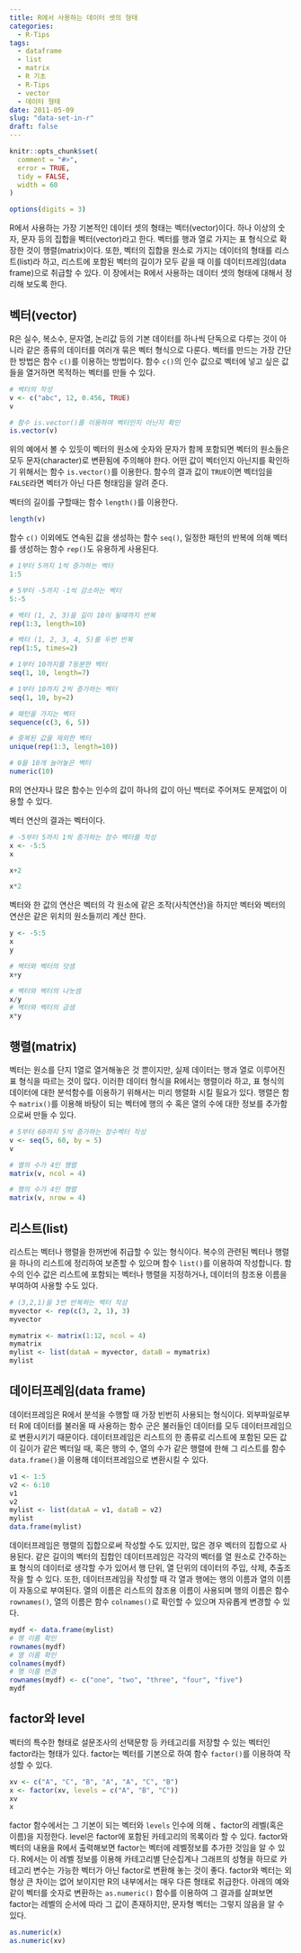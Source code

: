 ```yaml
---
title: R에서 사용하는 데이터 셋의 형태
categories:
  - R-Tips
tags:
  - dataframe
  - list
  - matrix
  - R 기초
  - R-Tips
  - vector
  - 데이터 형태
date: 2011-05-09
slug: "data-set-in-r"
draft: false
---
```


```r
knitr::opts_chunk$set(
  comment = "#>",
  error = TRUE,
  tidy = FALSE,
  width = 60
)

options(digits = 3)
```

R에서 사용하는 가장 기본적인 데이터 셋의 형태는 벡터(vector)이다. 하나 이상의 숫자, 문자 등의 집합을 벡터(vector)라고 한다. 벡터를 행과 열로 가지는 표 형식으로 확장한 것이 행렬(matrix)이다. 또한, 벡터의 집합을 원소로 가지는 데이터의 형태를 리스트(list)라 하고, 리스트에 포함된 벡터의 길이가 모두 같을 때 이를 데이터프레임(data frame)으로 취급할 수 있다. 이 장에서는 R에서 사용하는 데이터 셋의 형태에 대해서 정리해 보도록 한다.
  
## 벡터(vector)

R은 실수, 복소수, 문자열, 논리값 등의 기본 데이터를 하나씩 단독으로 다루는 것이 아니라 같은 종류의 데이터를 여러개 묶은 벡터 형식으로 다룬다. 벡터를 만드는 가장 간단한 방법은 함수 `c()`를 이용하는 방법이다. 함수 `c()`의 인수 값으로 벡터에 넣고 싶은 값들을 열거하면 목적하는 벡터를 만들 수 있다.

```r
# 벡터의 작성
v <- c("abc", 12, 0.456, TRUE)
v

# 함수 is.vector()를 이용하여 벡터인지 아닌지 확인
is.vector(v)
```

위의 예에서 볼 수 있듯이 벡터의 원소에 숫자와 문자가 함께 포함되면 벡터의 원소들은 모두 문자(character)로 변환됨에 주의해야 한다. 어떤 값이 벡터인지 아닌지를 확인하기 위해서는 함수 `is.vector()`를 이용한다. 함수의 결과 값이 `TRUE`이면 벡터임을 `FALSE`라면 벡터가 아닌 다른 형태임을 알려 준다.

벡터의 길이를 구할때는 함수 `length()`를 이용한다.

```r
length(v)
```

함수 `c()` 이외에도 연속된 값을 생성하는 함수 `seq()`, 일정한 패턴의 반복에 의해 벡터를 생성하는 함수 `rep()`도 유용하게 사용된다.

```r
# 1부터 5까지 1씩 증가하는 벡터
1:5 

# 5부터 -5까지 -1씩 감소하는 벡터
5:-5  

# 벡터 (1, 2, 3)을 길이 10이 될때까지 반복 
rep(1:3, length=10) 

# 벡터 (1, 2, 3, 4, 5)를 두번 반복
rep(1:5, times=2) 

# 1부터 10까지를 7등분한 벡터
seq(1, 10, length=7)

# 1부터 10까지 2씩 증가하는 벡터 
seq(1, 10, by=2)  

# 패턴을 가지는 벡터
sequence(c(3, 6, 5)) 

# 중복된 값을 제외한 벡터
unique(rep(1:3, length=10)) 

# 0을 10개 늘어놓은 벡터
numeric(10) 
```

R의 연산자나 많은 함수는 인수의 값이 하나의 값이 아닌 백터로 주어져도 문제없이 이용할 수 있다.

벡터 연산의 결과는 벡터이다.

```r
# -5부터 5까지 1씩 증가하는 정수 백터를 작성
x <- -5:5
x

x+2

x*2
```

벡터와 한 값의 연산은 벡터의 각 원소에 같은 조작(사칙연산)을 하지만 벡터와 벡터의 연산은 같은 위치의 원소들끼리 계산 한다.

```r
y <- -5:5   
x 
y

# 벡터와 벡터의 덧셈
x+y

# 벡터와 벡터의 나눗셈
x/y
# 벡터와 벡터의 곱셈
x*y
``` 
 
## 행렬(matrix)

벡터는 원소를 단지 1열로 열거해놓은 것 뿐이지만, 실제 데이터는 행과 열로 이루어진 표 형식을 따르는 것이 많다. 이러한 데이터 형식을 R에서는 행렬이라 하고, 표 형식의 데이터에 대한 분석함수를 이용하기 위해서는 미리 행렬화 시킬 필요가 있다.
행렬은 함수 `matrix()`를 이용해 바탕이 되는 벡터에 행의 수 혹은 열의 수에 대한 정보를 추가함으로써 만들 수 있다.

```r
# 5부터 60까지 5씩 증가하는 정수벡터 작성 
v <- seq(5, 60, by = 5)
v

# 열의 수가 4인 행렬 
matrix(v, ncol = 4)

# 행의 수가 4인 행렬 
matrix(v, nrow = 4)
``` 

## 리스트(list)

리스트는 벡터나 행렬을 한꺼번에 취급할 수 있는 형식이다. 복수의 관련된 벡터나 행렬을 하나의 리스트에 정리하여 보존할 수 있으며 함수 `list()`를 이용하여 작성합니다. 함수의 인수 값은 리스트에 포함되는 벡터나 행렬을 지정하거나, 데이터의 참조용 이름을 부여하여 사용할 수도 있다.

```r
# (3,2,1)을 3번 반복하는 벡터 작성 
myvector <- rep(c(3, 2, 1), 3)
myvector

mymatrix <- matrix(1:12, ncol = 4) 
mymatrix
mylist <- list(dataA = myvector, dataB = mymatrix) 
mylist
``` 
 
## 데이터프레임(data frame)

데이터프레임은 R에서 분석을 수행할 때 가장 빈번히 사용되는 형식이다. 외부파일로부터 R에 데이터를 불러올 때 사용하는 함수 군은 불러들인 데이터를 모두 데이터프레임으로 변환시키기 때문이다.
데이터프레임은 리스트의 한 종류로 리스트에 포함된 모든 값이 길이가 같은 벡터일 때, 혹은 행의 수, 열의 수가 같은 행렬에 한해 그 리스트를 함수 `data.frame()`을 이용해 데이터프레임으로 변환시킬 수 있다.

```r
v1 <- 1:5
v2 <- 6:10
v1
v2
mylist <- list(dataA = v1, dataB = v2) 
mylist
data.frame(mylist)
```

데이터프레임은 행렬의 집합으로써 작성할 수도 있지만, 많은 경우 벡터의 집합으로 사용된다. 같은 길이의 벡터의 집합인 데이터프레임은 각각의 벡터를 열 원소로 간주하는 표 형식의 데이터로 생각할 수가 있어서 행 단위, 열 단위의 데이터의 주입, 삭제, 추출조작을 할 수 있다. 또한, 데이터프레임을 작성할 때 각 열과 행에는 행의 이름과 열의 이름이 자동으로 부여된다. 열의 이름은 리스트의 참조용 이름이 사용되며 행의 이름은 함수 `rownames()`, 열의 이름은 함수 `colnames()`로 확인할 수 있으며 자유롭게 변경할 수 있다.

```r
mydf <- data.frame(mylist) 
# 행 이름 확인
rownames(mydf)
# 열 이름 확인 
colnames(mydf)
# 행 이름 변경
rownames(mydf) <- c("one", "two", "three", "four", "five") 
mydf
``` 
 

## factor와 level

벡터의 특수한 형태로 설문조사의 선택문항 등 카테고리를 저장할 수 있는 벡터인 factor라는 형태가 있다. factor는 벡터를 기본으로 하여 함수 `factor()`를 이용하여 작성할 수 있다.

```r
xv <- c("A", "C", "B", "A", "A", "C", "B") 
x <- factor(xv, levels = c("A", "B", "C")) 
xv
x
```  

factor 함수에서는 그 기본이 되는 벡터와 `levels` 인수에 의해 、factor의 레벨(혹은 이름)을 지정한다. level은 factor에 포함된 카테고리의 목록이라 할 수 있다. factor와 벡터의 내용을 R에서 출력해보면 factor는 벡터에 레벨정보를 추가한 것임을 알 수 있다. R에서는 이 레벨 정보를 이용해 카테고리별 단순집계나 그래프의 성형을 하므로 카테고리 변수는 가능한 벡터가 아닌 factor로 변환해 놓는 것이 좋다. factor와 벡터는 외형상 큰 차이는 없어 보이지만 R의 내부에서는 매우 다른 형태로 취급한다. 아래의 예와 같이 벡터를 숫자로 변환하는 `as.numeric()` 함수를 이용하여 그 결과를 살펴보면 factor는 레벨의 순서에 따라 그 값이 존재하지만, 문자형 벡터는 그렇지 않음을 알 수 있다.

```r
as.numeric(x)
as.numeric(xv)
```


